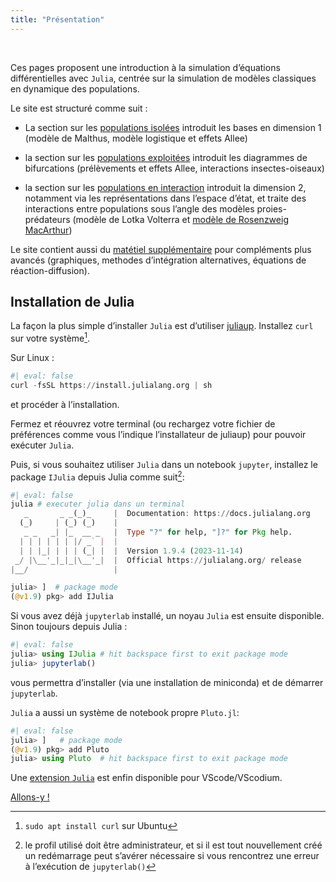 ```yaml
---
title: "Présentation"
---
```

\

Ces pages proposent une introduction à la simulation d'équations différentielles avec `Julia`, centrée sur la simulation de modèles classiques en dynamique des populations.

Le site est structuré comme suit :

- La section sur les [populations isolées](pop_isolees.qmd) introduit les bases en dimension 1 (modèle de Malthus, modèle logistique et effets Allee)

- la section sur les [populations exploitées](pop_exploitees.qmd) introduit les diagrammes de bifurcations (prélèvements et effets Allee, interactions insectes-oiseaux)

- la section sur les [populations en interaction](pop_interactions.qmd) introduit la dimension 2, notamment via les représentations dans l'espace d'état, et traite des interactions entre populations sous l'angle des modèles proies-prédateurs (modèle de Lotka Volterra et [modèle de Rosenzweig MacArthur](pop_interactions2.qmd))

Le site contient aussi du [matétiel supplémentaire](annexes.qmd) pour compléments plus avancés (graphiques, methodes d'intégration alternatives, équations de réaction-diffusion).

## Installation de Julia

La façon la plus simple d'installer `Julia` est d'utiliser [juliaup](https://github.com/JuliaLang/juliaup). Installez `curl` sur votre système^[`sudo apt install curl` sur Ubuntu].

Sur Linux :
```julia
#| eval: false
curl -fsSL https://install.julialang.org | sh
```
et procéder à l'installation. 

Fermez et réouvrez votre terminal (ou rechargez votre fichier de préférences comme vous l'indique l'installateur de juliaup) pour pouvoir exécuter `Julia`.

Puis, si vous souhaitez utiliser `Julia` dans un notebook `jupyter`, installez le package `IJulia` depuis Julia comme suit^[le profil utilisé doit être administrateur, et si il est tout nouvellement créé un redémarrage peut s'avérer nécessaire si vous rencontrez une erreur à l'exécution de `jupyterlab()`]:
```julia
#| eval: false
julia # executer julia dans un terminal
   _       _ _(_)_     |  Documentation: https://docs.julialang.org
  (_)     | (_) (_)    |
   _ _   _| |_  __ _   |  Type "?" for help, "]?" for Pkg help.
  | | | | | | |/ _` |  |
  | | |_| | | | (_| |  |  Version 1.9.4 (2023-11-14)
 _/ |\__'_|_|_|\__'_|  |  Official https://julialang.org/ release
|__/                   |

julia> ]  # package mode
(@v1.9) pkg> add IJulia 
```



Si vous avez déjà `jupyterlab` installé, un noyau `Julia` est ensuite disponible. Sinon toujours depuis Julia :
```julia
#| eval: false
julia> using IJulia # hit backspace first to exit package mode
julia> jupyterlab()
```
vous permettra d'installer (via une installation de miniconda) et de démarrer `jupyterlab`. 

`Julia` a aussi un système de notebook propre `Pluto.jl`:
```julia
#| eval: false
julia> ]   # package mode
(@v1.9) pkg> add Pluto
julia> using Pluto  # hit backspace first to exit package mode
```

Une [extension `Julia`](https://www.julia-vscode.org/docs/stable/setup/) est enfin disponible pour VScode/VScodium.

[Allons-y !](pop_isolees.qmd)